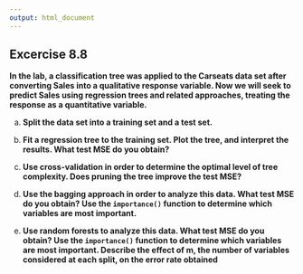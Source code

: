```yaml
---
output: html_document
---
```


## Excercise 8.8

__In the lab, a classification tree was applied to the Carseats data set after converting Sales into a qualitative response variable. Now we will seek to predict Sales using regression trees and related approaches, treating the response as a quantitative variable.__

a. __Split the data set into a training set and a test set.__

<!-- enter your solution here -->

b. __Fit a regression tree to the training set. Plot the tree, and interpret the results. What test MSE do you obtain?__

<!-- enter your solution here -->

c. __Use cross-validation in order to determine the optimal level of tree complexity. Does pruning the tree improve the test MSE?__

<!-- enter your solution here -->

d. __Use the bagging approach in order to analyze this data. What test MSE do you obtain? Use the `importance()` function to determine which variables are most important.__

<!-- enter your solution here -->

e. __Use random forests to analyze this data. What test MSE do you obtain? Use the `importance()` function to determine which variables are most important. Describe the effect of m, the number of variables considered at each split, on the error rate obtained__

<!-- enter your solution here -->
